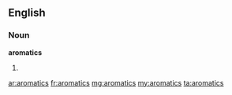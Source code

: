 ==English==

===Noun===
'''aromatics'''

# {{plural of|[[aromatic]]}}

[[ar:aromatics]]
[[fr:aromatics]]
[[mg:aromatics]]
[[my:aromatics]]
[[ta:aromatics]]